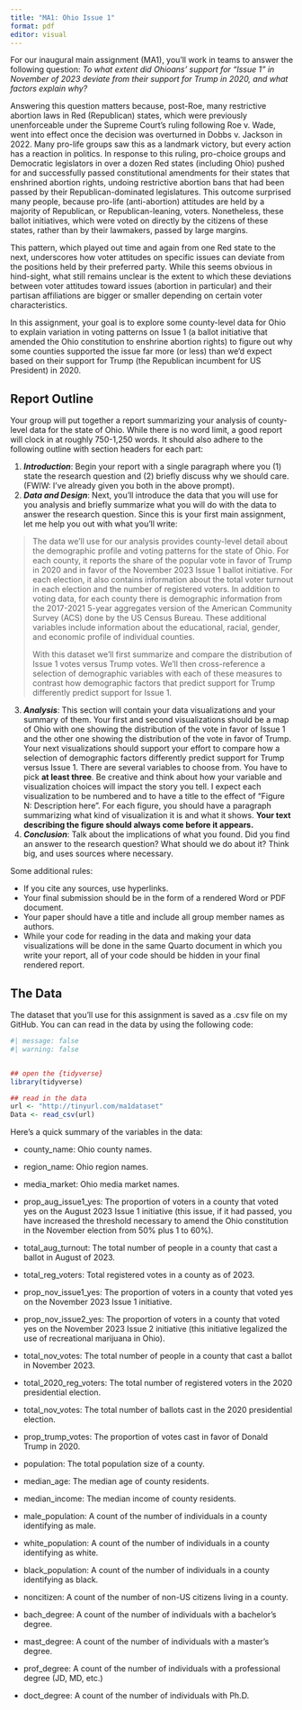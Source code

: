```yaml
---
title: "MA1: Ohio Issue 1"
format: pdf
editor: visual
---
```


For our inaugural main assignment (MA1), you'll work in teams to answer the following question: *To what extent did Ohioans' support for "Issue 1" in November of 2023 deviate from their support for Trump in 2020, and what factors explain why?*

Answering this question matters because, post-Roe, many restrictive abortion laws in Red (Republican) states, which were previously unenforceable under the Supreme Court's ruling following Roe v. Wade, went into effect once the decision was overturned in Dobbs v. Jackson in 2022. Many pro-life groups saw this as a landmark victory, but every action has a reaction in politics. In response to this ruling, pro-choice groups and Democratic legislators in over a dozen Red states (including Ohio) pushed for and successfully passed constitutional amendments for their states that enshrined abortion rights, undoing restrictive abortion bans that had been passed by their Republican-dominated legislatures. This outcome surprised many people, because pro-life (anti-abortion) attitudes are held by a majority of Republican, or Republican-leaning, voters. Nonetheless, these ballot initiatives, which were voted on directly by the citizens of these states, rather than by their lawmakers, passed by large margins.

This pattern, which played out time and again from one Red state to the next, underscores how voter attitudes on specific issues can deviate from the positions held by their preferred party. While this seems obvious in hind-sight, what still remains unclear is the extent to which these deviations between voter attitudes toward issues (abortion in particular) and their partisan affiliations are bigger or smaller depending on certain voter characteristics.

In this assignment, your goal is to explore some county-level data for Ohio to explain variation in voting patterns on Issue 1 (a ballot initiative that amended the Ohio constitution to enshrine abortion rights) to figure out why some counties supported the issue far more (or less) than we'd expect based on their support for Trump (the Republican incumbent for US President) in 2020.

## Report Outline

Your group will put together a report summarizing your analysis of county-level data for the state of Ohio. While there is no word limit, a good report will clock in at roughly 750-1,250 words. It should also adhere to the following outline with section headers for each part:

1.  ***Introduction***: Begin your report with a single paragraph where you (1) state the research question and (2) briefly discuss why we should care. (FWIW: I've already given you both in the above prompt).
2.  ***Data and Design***: Next, you'll introduce the data that you will use for you analysis and briefly summarize what you will do with the data to answer the research question. Since this is your first main assignment, let me help you out with what you'll write:

> The data we'll use for our analysis provides county-level detail about the demographic profile and voting patterns for the state of Ohio. For each county, it reports the share of the popular vote in favor of Trump in 2020 and in favor of the November 2023 Issue 1 ballot initiative. For each election, it also contains information about the total voter turnout in each election and the number of registered voters. In addition to voting data, for each county there is demographic information from the 2017-2021 5-year aggregates version of the American Community Survey (ACS) done by the US Census Bureau. These additional variables include information about the educational, racial, gender, and economic profile of individual counties.
>
> With this dataset we'll first summarize and compare the distribution of Issue 1 votes versus Trump votes. We'll then cross-reference a selection of demographic variables with each of these measures to contrast how demographic factors that predict support for Trump differently predict support for Issue 1.

3.  ***Analysis***: This section will contain your data visualizations and your summary of them. Your first and second visualizations should be a map of Ohio with one showing the distribution of the vote in favor of Issue 1 and the other one showing the distribution of the vote in favor of Trump. Your next visualizations should support your effort to compare how a selection of demographic factors differently predict support for Trump versus Issue 1. There are several variables to choose from. You have to pick **at least three**. Be creative and think about how your variable and visualization choices will impact the story you tell. I expect each visualization to be numbered and to have a title to the effect of "Figure N: Description here". For each figure, you should have a paragraph summarizing what kind of visualization it is and what it shows. **Your text describing the figure should always come before it appears.**
4.  ***Conclusion***: Talk about the implications of what you found. Did you find an answer to the research question? What should we do about it? Think big, and uses sources where necessary.

Some additional rules:

-   If you cite any sources, use hyperlinks.
-   Your final submission should be in the form of a rendered Word or PDF document.
-   Your paper should have a title and include all group member names as authors.
-   While your code for reading in the data and making your data visualizations will be done in the same Quarto document in which you write your report, all of your code should be hidden in your final rendered report.

## The Data

The dataset that you'll use for this assignment is saved as a .csv file on my GitHub. You can can read in the data by using the following code:

```r
#| message: false
#| warning: false


## open the {tidyverse}
library(tidyverse)

## read in the data
url <- "http://tinyurl.com/ma1dataset"
Data <- read_csv(url)
```

Here's a quick summary of the variables in the data:

-   county_name: Ohio county names.

-   region_name: Ohio region names.

-   media_market: Ohio media market names.

-   prop_aug_issue1_yes: The proportion of voters in a county that voted yes on the August 2023 Issue 1 initiative (this issue, if it had passed, you have increased the threshold necessary to amend the Ohio constitution in the November election from 50% plus 1 to 60%).

-   total_aug_turnout: The total number of people in a county that cast a ballot in August of 2023.

-   total_reg_voters: Total registered votes in a county as of 2023.

-   prop_nov_issue1_yes: The proportion of voters in a county that voted yes on the November 2023 Issue 1 initiative.

-   prop_nov_issue2_yes: The proportion of voters in a county that voted yes on the November 2023 Issue 2 initiative (this initiative legalized the use of recreational marijuana in Ohio).

-   total_nov_votes: The total number of people in a county that cast a ballot in November 2023.

-   total_2020_reg_voters: The total number of registered voters in the 2020 presidential election.

-   total_nov_votes: The total number of ballots cast in the 2020 presidential election.

-   prop_trump_votes: The proportion of votes cast in favor of Donald Trump in 2020.

-   population: The total population size of a county.

-   median_age: The median age of county residents.

-   median_income: The median income of county residents.

-   male_population: A count of the number of individuals in a county identifying as male.

-   white_population: A count of the number of individuals in a county identifying as white.

-   black_population: A count of the number of individuals in a county identifying as black.

-   noncitizen: A count of the number of non-US citizens living in a county.

-   bach_degree: A count of the number of individuals with a bachelor's degree.

-   mast_degree: A count of the number of individuals with a master's degree.

-   prof_degree: A count of the number of individuals with a professional degree (JD, MD, etc.)

-   doct_degree: A count of the number of individuals with Ph.D.

